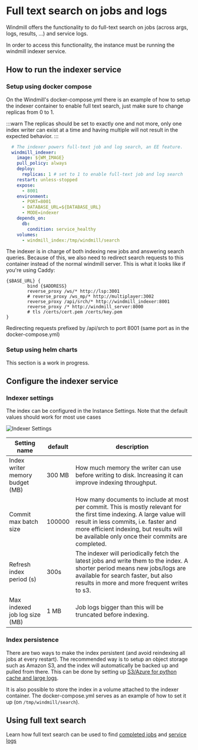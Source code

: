 # Full text search on jobs and logs


Windmill offers the functionality to do full-text search on jobs (across args, logs, results, ...) and service logs.

In order to access this functionality, the instance must be running the windmill indexer service.


## How to run the indexer service

### Setup using docker compose

On the Windmill's docker-compose.yml there is an example of how to setup the indexer container to enable full text search, just make sure to change replicas from 0 to 1.

:::warn
The replicas should be set to exactly one and not more, only one index writer can exist at a time and having multiple will not result in the expected behavior.
:::

```yml
  # The indexer powers full-text job and log search, an EE feature.
  windmill_indexer:
    image: ${WM_IMAGE}
    pull_policy: always
    deploy:
      replicas: 1 # set to 1 to enable full-text job and log search
    restart: unless-stopped
    expose:
      - 8001
    environment:
      - PORT=8001
      - DATABASE_URL=${DATABASE_URL}
      - MODE=indexer
    depends_on:
      db:
        condition: service_healthy
    volumes:
      - windmill_index:/tmp/windmill/search
```

The indexer is in charge of both indexing new jobs and answering search queries. Because of this,
we also need to redirect search requests to this container instead of the normal windmill server.
This is what it looks like if you're using Caddy:

```Caddyfile
{$BASE_URL} {
        bind {$ADDRESS}
        reverse_proxy /ws/* http://lsp:3001
        # reverse_proxy /ws_mp/* http://multiplayer:3002
        reverse_proxy /api/srch/* http://windmill_indexer:8001
        reverse_proxy /* http://windmill_server:8000
        # tls /certs/cert.pem /certs/key.pem
}
```

Redirecting requests prefixed by /api/srch to port 8001 (same port as in the docker-compose.yml)

### Setup using helm charts

This section is a work in progress.

## Configure the indexer service

### Indexer settings

The index can be configured in the Instance Settings. Note that the default values should work for most use cases


![Indexer Settings](./indexer_settings.png)

| Setting name                           | default  | description |
| -------------------------------------- | -------- | ----------- |
| Index writer memory budget (MB)        | 300 MB  | How much memory the writer can use before writing to disk. Increasing it can improve indexing throughput. |
| Commit max batch size                  | 100000  | How many documents to include at most per commit. This is mostly relevant for the first time indexing. A large value will result in less commits, i.e. faster and more efficient indexing, but results will be available only once their commits are completed.  |
| Refresh index period (s)               | 300s    | The indexer will periodically fetch the latest jobs and write them to the index. A shorter period means new jobs/logs are available for search faster, but also results in more and more frequent writes to s3. |
| Max indexed job log size (MB)          | 1 MB    | Job logs bigger than this will be truncated before indexing. |


### Index persistence

There are two ways to make the index persistent (and avoid reindexing all jobs at every restart). The recommended way is to setup an object storage such as Amazon S3, and the index will automatically be backed up and pulled from there. This can be done by setting up [S3/Azure for python cache and large logs](../../core_concepts/38_object_storage_in_windmill/index.mdx#large-job-logs-management).

It is also possible to store the index in a volume attached to the indexer container. The docker-compose.yml serves as an example of how to set it up (on `/tmp/windmill/search`).

## Using full text search

Learn how full text search can be used to find [completed jobs](../../core_concepts/35_search_bar/index.mdx#searching-runs) and [service logs](../../core_concepts/36_service_logs/index.mdx#log-search)


